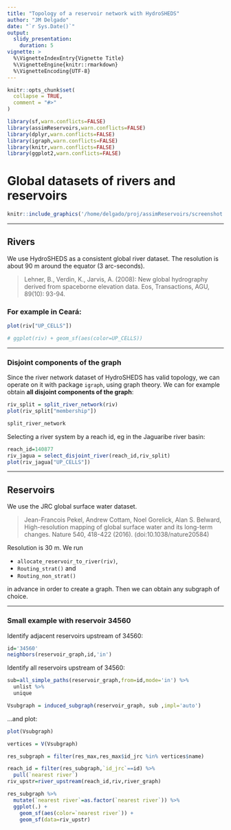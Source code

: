```yaml
---
title: "Topology of a reservoir network with HydroSHEDS"
author: "JM Delgado"
date: "`r Sys.Date()`"
output:
  slidy_presentation:
    duration: 5    
vignette: >
  %\VignetteIndexEntry{Vignette Title}
  %\VignetteEngine{knitr::rmarkdown}
  %\VignetteEncoding{UTF-8}
---
```


```r
knitr::opts_chunk$set(
  collapse = TRUE,
  comment = "#>"
)

library(sf,warn.conflicts=FALSE)
library(assimReservoirs,warn.conflicts=FALSE)
library(dplyr,warn.conflicts=FALSE)
library(igraph,warn.conflicts=FALSE)
library(knitr,warn.conflicts=FALSE)
library(ggplot2,warn.conflicts=FALSE)
```

# Global datasets of rivers and reservoirs

```r
knitr::include_graphics('/home/delgado/proj/assimReservoirs/screenshot.png')
```
---

## Rivers

We use HydroSHEDS as a consistent global river dataset. The resolution is about 90 m around the equator (3 arc-seconds).

> Lehner, B., Verdin, K., Jarvis, A. (2008): New global hydrography derived from spaceborne elevation data. Eos, Transactions, AGU, 89(10): 93-94.

### For example in Ceará:

```r
plot(riv["UP_CELLS"])

# ggplot(riv) + geom_sf(aes(color=UP_CELLS))

```

---

### Disjoint components of the graph

Since the river network dataset of HydroSHEDS has valid topology, we can operate on it with package `igraph`, using graph theory. We can for example obtain __all disjoint components of the graph__:

```r
riv_split = split_river_network(riv)
plot(riv_split["membership"])

split_river_network

```

Selecting a river system by a reach id, eg in the Jaguaribe river basin:

```r
reach_id=140877
riv_jagua = select_disjoint_river(reach_id,riv_split)
plot(riv_jagua["UP_CELLS"])
```

---

## Reservoirs

We use the JRC global surface water dataset.

> Jean-Francois Pekel, Andrew Cottam, Noel Gorelick, Alan S. Belward, High-resolution mapping of global surface water and its long-term changes. Nature 540, 418-422 (2016). (doi:10.1038/nature20584)

Resolution is 30 m. We run

- `allocate_reservoir_to_river(riv)`,
- `Routing_strat()` and
- `Routing_non_strat()`

in advance in order to create a graph. Then we can obtain any subgraph of choice.

---

### Small example with reservoir 34560

Identify adjacent reservoirs upstream of 34560:

```r
id='34560'
neighbors(reservoir_graph,id,'in')
```

Identify all reservoirs upstream of 34560:

```r
sub=all_simple_paths(reservoir_graph,from=id,mode='in') %>%
  unlist %>%
  unique

Vsubgraph = induced_subgraph(reservoir_graph, sub ,impl='auto')
```

...and plot:

```r
plot(Vsubgraph)

vertices = V(Vsubgraph)  

res_subgraph = filter(res_max,res_max$id_jrc %in% vertices$name)

reach_id = filter(res_subgraph,`id_jrc`==id) %>%
  pull(`nearest river`)
riv_upstr=river_upstream(reach_id,riv,river_graph)

res_subgraph %>%
  mutate(`nearest river`=as.factor(`nearest river`)) %>%
  ggplot(.) +
    geom_sf(aes(color=`nearest river`)) +
    geom_sf(data=riv_upstr)

```
